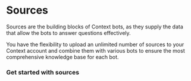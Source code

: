 
# Sources

Sources are the building blocks of Context bots, as they supply the data that allow the bots to answer questions effectively.

You have the flexibility to upload an unlimited number of sources to your Context account and combine them with various bots to ensure the most comprehensive knowledge base for each bot.

### Get started with sources

<Cards>
  <Card title="Creating Sources" href="/sources/creating-sources"></Card>
  <Card title="Data Types" href="/sources/data-types"></Card>
  <Card title="Documents" href="/sources/documents"></Card>
  <Card title="Syncing" href="/sources/syncing"></Card>
  <Card title="Archive a Source" href="/sources/archive-a-source"></Card>
</Cards>
